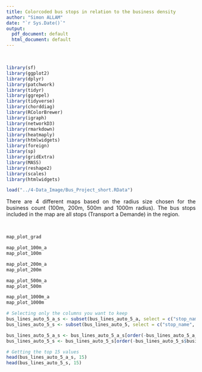 ```yaml
---
title: Colorcoded bus stops in relation to the business density
author: "Simon ALLAM"
date: "`r Sys.Date()`"
output:
  pdf_document: default
  html_document: default
---
```

<br>

```r

library(sf)
library(ggplot2)
library(dplyr)
library(patchwork)
library(tidyr)
library(ggrepel)
library(tidyverse)
library(chorddiag)
library(RColorBrewer)
library(igraph)
library(networkD3)
library(rmarkdown)
library(heatmaply)
library(htmlwidgets)
library(foreign)
library(sp)
library(gridExtra)
library(MASS)
library(reshape2)
library(scales)
library(htmlwidgets)

```

```r

load("../4-Data_Image/Bus_Project_short.RData")

```

<div style="text-align: justify;">There are 4 different maps based on the radius size chosen for the business count (100m, 200m, 500m and 1000m radius). The bus stops included in the map are all stops (Transport a Demande) in the region. </div>
<br>
```r
map_plot_grad

```

```r
map_plot_100m_a
map_plot_100m
```

```r
map_plot_200m_a
map_plot_200m
```

```r
map_plot_500m_a
map_plot_500m
```

```r
map_plot_1000m_a
map_plot_1000m
```

```r
# Selecting only the columns you want to keep
bus_lines_auto_5_a_s <- subset(bus_lines_auto_5_a, select = c("stop_name", "stop_desc", "business_count_500m"))
bus_lines_auto_5_s <- subset(bus_lines_auto_5, select = c("stop_name", "stop_desc", "business_count_500m"))

bus_lines_auto_5_a_s <- bus_lines_auto_5_a_s[order(-bus_lines_auto_5_a_s$business_count_500m), ]
bus_lines_auto_5_s <- bus_lines_auto_5_s[order(-bus_lines_auto_5_s$business_count_500m), ]

# Getting the top 15 values
head(bus_lines_auto_5_a_s, 15)
head(bus_lines_auto_5_s, 15)

```



<br>


